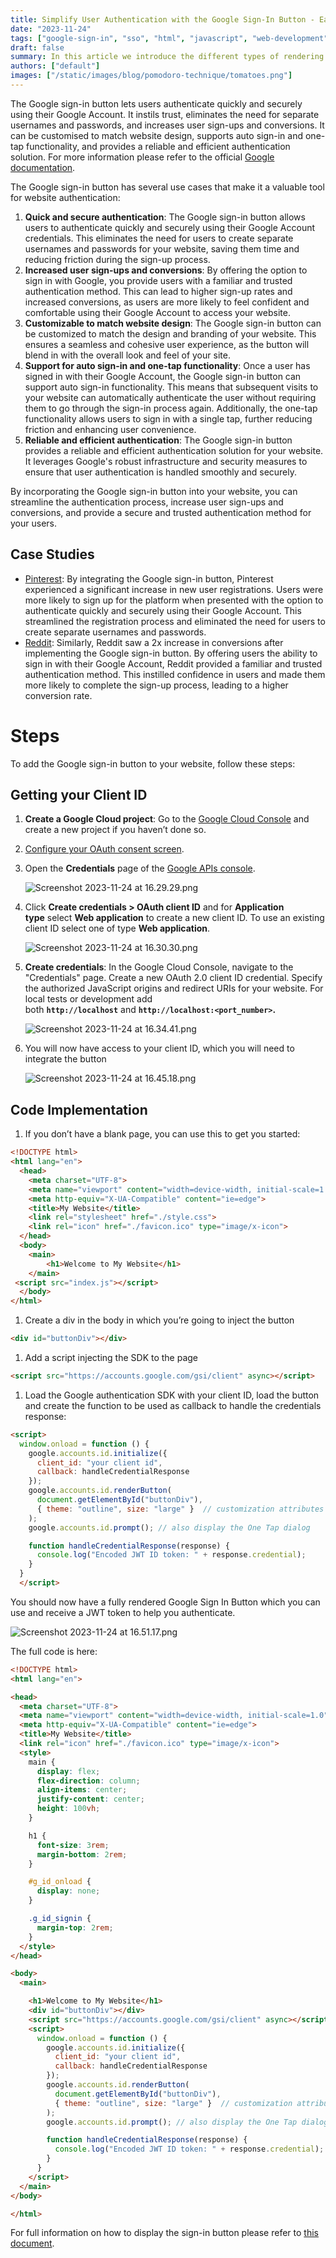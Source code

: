 ```yaml
---
title: Simplify User Authentication with the Google Sign-In Button - Easy Steps to Add it to Your Website
date: "2023-11-24"
tags: ["google-sign-in", "sso", "html", "javascript", "web-development"]
draft: false
summary: In this article we introduce the different types of rendering web pages in Next JS.
authors: ["default"]
images: ["/static/images/blog/pomodoro-technique/tomatoes.png"]
---
```


The Google sign-in button lets users authenticate quickly and securely using their Google Account. It instils trust, eliminates the need for separate usernames and passwords, and increases user sign-ups and conversions. It can be customised to match website design, supports auto sign-in and one-tap functionality, and provides a reliable and efficient authentication solution. For more information please refer to the official [Google documentation](https://developers.google.com/identity/gsi/web/guides/overview).

The Google sign-in button has several use cases that make it a valuable tool for website authentication:

1. **Quick and secure authentication**: The Google sign-in button allows users to authenticate quickly and securely using their Google Account credentials. This eliminates the need for users to create separate usernames and passwords for your website, saving them time and reducing friction during the sign-up process.
2. **Increased user sign-ups and conversions**: By offering the option to sign in with Google, you provide users with a familiar and trusted authentication method. This can lead to higher sign-up rates and increased conversions, as users are more likely to feel confident and comfortable using their Google Account to access your website.
3. **Customizable to match website design**: The Google sign-in button can be customized to match the design and branding of your website. This ensures a seamless and cohesive user experience, as the button will blend in with the overall look and feel of your site.
4. **Support for auto sign-in and one-tap functionality**: Once a user has signed in with their Google Account, the Google sign-in button can support auto sign-in functionality. This means that subsequent visits to your website can automatically authenticate the user without requiring them to go through the sign-in process again. Additionally, the one-tap functionality allows users to sign in with a single tap, further reducing friction and enhancing user convenience.
5. **Reliable and efficient authentication**: The Google sign-in button provides a reliable and efficient authentication solution for your website. It leverages Google's robust infrastructure and security measures to ensure that user authentication is handled smoothly and securely.

By incorporating the Google sign-in button into your website, you can streamline the authentication process, increase user sign-ups and conversions, and provide a secure and trusted authentication method for your users.

## Case Studies

- [Pinterest](https://developers.google.com/identity/sign-in/case-studies/pinterest): By integrating the Google sign-in button, Pinterest experienced a significant increase in new user registrations. Users were more likely to sign up for the platform when presented with the option to authenticate quickly and securely using their Google Account. This streamlined the registration process and eliminated the need for users to create separate usernames and passwords.
- [Reddit](https://developers.google.com/identity/sign-in/case-studies/reddit): Similarly, Reddit saw a 2x increase in conversions after implementing the Google sign-in button. By offering users the ability to sign in with their Google Account, Reddit provided a familiar and trusted authentication method. This instilled confidence in users and made them more likely to complete the sign-up process, leading to a higher conversion rate.

# Steps

To add the Google sign-in button to your website, follow these steps:

## Getting your Client ID

1. **Create a Google Cloud project**: Go to the [Google Cloud Console](https://console.cloud.google.com/) and create a new project if you haven’t done so.
2. [Configure your OAuth consent screen](https://developers.google.com/identity/gsi/web/guides/get-google-api-clientid).
3. Open the **Credentials** page of the [Google APIs console](https://console.developers.google.com/apis).

    ![Screenshot 2023-11-24 at 16.29.29.png](/static/images/blog/adding-google-sign-in-button/Screenshot_2023-11-24_at_16.29.29.png)

4. Click **Create credentials > OAuth client ID** and for **Application type** select **Web application** to create a new client ID. To use an existing client ID select one of type **Web application**.

    ![Screenshot 2023-11-24 at 16.30.30.png](/static/images/blog/adding-google-sign-in-button/Screenshot_2023-11-24_at_16.30.30.png)

5. **Create credentials**: In the Google Cloud Console, navigate to the "Credentials" page. Create a new OAuth 2.0 client ID credential. Specify the authorized JavaScript origins and redirect URIs for your website. For local tests or development add both **`http://localhost`** and **`http://localhost:<port_number>`.**

    ![Screenshot 2023-11-24 at 16.34.41.png](/static/images/blog/adding-google-sign-in-button/Screenshot_2023-11-24_at_16.34.41.png)

6. You will now have access to your client ID, which you will need to integrate the button

    ![Screenshot 2023-11-24 at 16.45.18.png](/static/images/blog/adding-google-sign-in-button/Screenshot_2023-11-24_at_16.45.18.png)

## Code Implementation

1. If you don’t have a blank page, you can use this to get you started:

```html
<!DOCTYPE html>
<html lang="en">
  <head>
    <meta charset="UTF-8">
    <meta name="viewport" content="width=device-width, initial-scale=1.0">
    <meta http-equiv="X-UA-Compatible" content="ie=edge">
    <title>My Website</title>
    <link rel="stylesheet" href="./style.css">
    <link rel="icon" href="./favicon.ico" type="image/x-icon">
  </head>
  <body>
    <main>
        <h1>Welcome to My Website</h1>  
    </main>
 <script src="index.js"></script>
  </body>
</html>
```

1. Create a div in the body in which you’re going to inject the button

```html
<div id="buttonDiv"></div>
```

1. Add a script injecting the SDK to the page

```html
<script src="https://accounts.google.com/gsi/client" async></script>
```

1. Load the Google authentication SDK with your client ID, load the button and create the function to be used as callback to handle the credentials response:

```html
<script>
  window.onload = function () {
    google.accounts.id.initialize({
      client_id: "your client id",
      callback: handleCredentialResponse
    });
    google.accounts.id.renderButton(
      document.getElementById("buttonDiv"),
      { theme: "outline", size: "large" }  // customization attributes
    );
    google.accounts.id.prompt(); // also display the One Tap dialog

    function handleCredentialResponse(response) {
      console.log("Encoded JWT ID token: " + response.credential);
    }
  }
  </script>
```

You should now have a fully rendered Google Sign In Button which you can use and receive a JWT token to help you authenticate.

![Screenshot 2023-11-24 at 16.51.17.png](/static/images/blog/adding-google-sign-in-button/Screenshot_2023-11-24_at_16.51.17.png)

The full code is here:

```html
<!DOCTYPE html>
<html lang="en">

<head>
  <meta charset="UTF-8">
  <meta name="viewport" content="width=device-width, initial-scale=1.0">
  <meta http-equiv="X-UA-Compatible" content="ie=edge">
  <title>My Website</title>
  <link rel="icon" href="./favicon.ico" type="image/x-icon">
  <style>
    main {
      display: flex;
      flex-direction: column;
      align-items: center;
      justify-content: center;
      height: 100vh;
    }

    h1 {
      font-size: 3rem;
      margin-bottom: 2rem;
    }

    #g_id_onload {
      display: none;
    }

    .g_id_signin {
      margin-top: 2rem;
    }
  </style>
</head>

<body>
  <main>

    <h1>Welcome to My Website</h1>
    <div id="buttonDiv"></div>
    <script src="https://accounts.google.com/gsi/client" async></script>
    <script>
      window.onload = function () {
        google.accounts.id.initialize({
          client_id: "your client id",
          callback: handleCredentialResponse
        });
        google.accounts.id.renderButton(
          document.getElementById("buttonDiv"),
          { theme: "outline", size: "large" }  // customization attributes
        );
        google.accounts.id.prompt(); // also display the One Tap dialog

        function handleCredentialResponse(response) {
          console.log("Encoded JWT ID token: " + response.credential);
        }
      }
    </script>
  </main>
</body>

</html>
```

For full information on how to display the sign-in button please refer to [this document](https://developers.google.com/identity/gsi/web/guides/display-button#javascript).
